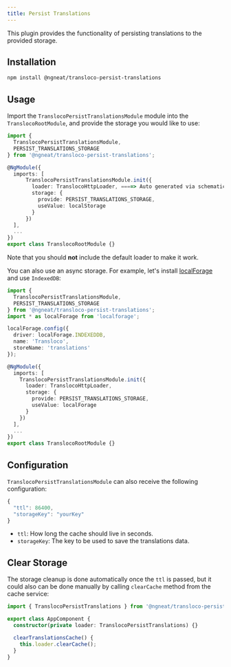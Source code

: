 ```yaml
---
title: Persist Translations
---
```


This plugin provides the functionality of persisting translations to the provided storage.

## Installation
```bash
npm install @ngneat/transloco-persist-translations
```

## Usage
Import the `TranslocoPersistTranslationsModule` module into the `TranslocoRootModule`, and provide the storage you would like to use:

```ts title="transloco-root.module.ts"
import {
  TranslocoPersistTranslationsModule,
  PERSIST_TRANSLATIONS_STORAGE
} from '@ngneat/transloco-persist-translations';

@NgModule({
  imports: [
      TranslocoPersistTranslationsModule.init({
        loader: TranslocoHttpLoader, ====> Auto generated via schematics script
        storage: {
          provide: PERSIST_TRANSLATIONS_STORAGE,
          useValue: localStorage
        }
      })
  ],
  ...
})
export class TranslocoRootModule {}
```

Note that you should **not** include the default loader to make it work.

You can also use an async storage. For example, let's install [localForage](https://github.com/localForage/localForage) and use `IndexedDB`:

```ts title="transloco-root.module.ts"
import {
  TranslocoPersistTranslationsModule,
  PERSIST_TRANSLATIONS_STORAGE
} from '@ngneat/transloco-persist-translations';
import * as localForage from 'localforage';

localForage.config({
  driver: localForage.INDEXEDDB,
  name: 'Transloco',
  storeName: 'translations'
});

@NgModule({
  imports: [
    TranslocoPersistTranslationsModule.init({
      loader: TranslocoHttpLoader,
      storage: {
        provide: PERSIST_TRANSLATIONS_STORAGE,
        useValue: localForage
      }
    })
  ],
  ...
})
export class TranslocoRootModule {}
```

## Configuration
`TranslocoPersistTranslationsModule` can also receive the following configuration:

```ts
{
  "ttl": 86400,
  "storageKey": "yourKey"
}
```

- `ttl`: How long the cache should live in seconds.
- `storageKey`: The key to be used to save the translations data.

## Clear Storage
The storage cleanup is done automatically once the `ttl` is passed, but it could also can be done manually by calling `clearCache` method from the cache service:

```ts title="app.component.ts"
import { TranslocoPersistTranslations } from '@ngneat/transloco-persist-translations';

export class AppComponent {
  constructor(private loader: TranslocoPersistTranslations) {}

  clearTranslationsCache() {
    this.loader.clearCache();
  }
}
```

